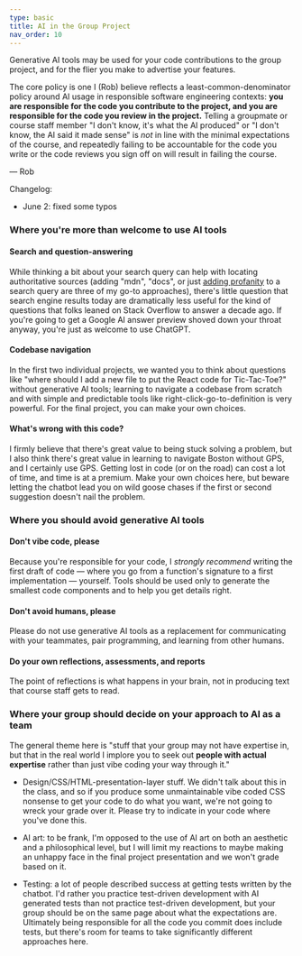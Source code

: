 ```yaml
---
type: basic
title: AI in the Group Project 
nav_order: 10
---
```


Generative AI tools may be used for your code contributions to the group project, and for the flier you make to advertise your features.

The core policy is one I (Rob) believe reflects a least-common-denominator policy around AI usage in responsible software engineering contexts: **you are responsible for the code you contribute to the project, and you are responsible for the code you review in the project.** Telling a groupmate or course staff member "I don't know, it's what the AI produced" or "I don't know, the AI said it made sense" is *not* in line with the minimal expectations of the course, and repeatedly failing to be accountable for the code you write or the code reviews you sign off on will result in failing the course.

 — Rob

Changelog:
 - June 2: fixed some typos

### Where you're more than welcome to use AI tools

#### Search and question-answering

While thinking a bit about your search query can help with locating authoritative sources (adding "mdn", "docs", or just [adding profanity](https://thepost.ph/money/technology/how-to-disable-google-ai-overviews-easily/) to a search query are three of my go-to approaches), there's little question that search engine results today are dramatically less useful for the kind of questions that folks leaned on Stack Overflow to answer a decade ago. If you're going to get a Google AI answer preview shoved down your throat anyway, you're just as welcome to use ChatGPT.

#### Codebase navigation

In the first two individual projects, we wanted you to think about questions like "where should I add a new file to put the React code for Tic-Tac-Toe?" without generative AI tools; learning to navigate a codebase from scratch and with simple and predictable tools like right-click-go-to-definition is very powerful. For the final project, you can make your own choices.

#### What's wrong with this code?

I firmly believe that there's great value to being stuck solving a problem, but I also think there's great value in learning to navigate Boston without GPS, and I certainly use GPS. Getting lost in code (or on the road) can cost a lot of time, and time is at a premium. Make your own choices here, but beware letting the chatbot lead you on wild goose chases if the first or second suggestion doesn't nail the problem.

### Where you should avoid generative AI tools

#### Don't vibe code, please

Because you're responsible for your code, I _strongly recommend_ writing the first draft of code — where you go from a function's signature to a first implementation — yourself. Tools should be used only to generate the smallest code components and to help you get details right. 

#### Don't avoid humans, please

Please do not use generative AI tools as a replacement for communicating with your teammates, pair programming, and learning from other humans.

#### Do your own reflections, assessments, and reports

The point of reflections is what happens in your brain, not in producing text that course staff gets to read.

### Where your group should decide on your approach to AI as a team

The general theme here is "stuff that your group may not have expertise in, but that in the real world I implore you to seek out **people with actual expertise** rather than just vibe coding your way through it."

 - Design/CSS/HTML-presentation-layer stuff. We didn't talk about this in the class, and so if you produce some unmaintainable vibe coded CSS nonsense to get your code to do what you want, we're not going to wreck your grade over it. Please try to indicate in your code where you've done this.
 
 - AI art: to be frank, I'm opposed to the use of AI art on both an aesthetic and a philosophical level, but I will limit my reactions to maybe making an unhappy face in the final project presentation and we won't grade based on it.

 - Testing: a lot of people described success at getting tests written by the chatbot. I'd rather you practice test-driven development with AI generated tests than not practice test-driven development, but your group should be on the same page about what the expectations are. Ultimately being responsible for all the code you commit does include tests, but there's room for teams to take significantly different approaches here.
